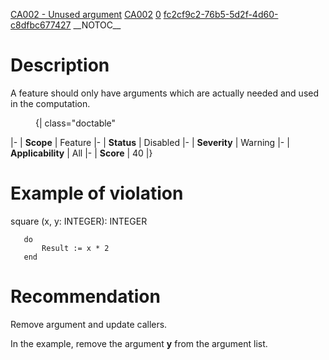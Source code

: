[[Property:title|CA002 - Unused argument]]
[[Property:link_title|CA002]]
[[Property:weight|0]]
[[Property:uuid|fc2cf9c2-76b5-5d2f-4d60-c8dfbc677427]]
__NOTOC__
=Description=
A feature should only have arguments which are actually needed and used in the computation.
:{| class="doctable"
|-
| '''Scope'''
| Feature
|-
| '''Status'''
| Disabled
|-
| '''Severity'''
| Warning
|-
| '''Applicability'''
| All
|-
| '''Score'''
|  40
|}


=Example of violation=
<e>square (x, y: INTEGER): INTEGER
	do
		Result := x * 2
	end</e>

=Recommendation=
Remove argument and update callers.

In the example, remove the argument '''<e>y</e>''' from the argument list.

